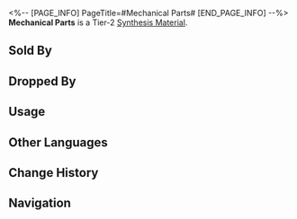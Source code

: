 <%-- [PAGE_INFO]
PageTitle=#Mechanical Parts#
[END_PAGE_INFO] --%>
{{Item Infobox
|id          = 181001
|image       = Item Mechanical Parts.png{{subst:void|<!--$UPLOAD:<<SpriteOutput/ItemFigures/181001.png>-<Item Mechanical Parts.png>-<Item Icons>>-->}}
|type        = Synthesis Material
|invCategory = Other Materials
|rarity      = 2
|effect      = 
|description = Tier 2 Synthesis Material
|source1     = [[Robot Settlement: Automatons or other enemies]]
|source2     = [[Found in destructible objects in the Herta Space Station]]
|source3     = [[Administrative District Shop]]
|source4     = [[Calyx (Golden)]]
}}
{{Description|Essential components of all machines with strange shapes and specific functions.<br />Without them, nothing can be made.<br /><br />''"With the same parts, Screwllum can make entire planets and create cyborgs. But you can only make me a watch that runs seven seconds late every day."''<br />''"Seven seconds is good enough! Just a hair later than the clocks they use in observatories."''}}
'''Mechanical Parts''' is a Tier-2 [[Synthesis Material]].

==Sold By==
{{Shop Availability}}

==Dropped By==
{{Dropped By}}

==Usage==
{{Craft Usage}}

==Other Languages==
{{Other Languages
|en   = Mechanical Parts
|zhs  = 零件
|zht  = 零件
|ja   = パーツ
|ko   = 부속품
|es   = Componente
|fr   = Pièces mécaniques
|ru   = Механические детали
|th   = Mechanical Part
|vi   = Linh Kiện
|de   = Mechanische Teile
|id   = Mechanical Part
|pt   = Peças Mecânicas
}}

==Change History==
{{Change History|1.0}}

==Navigation==
{{Synthesis Material Navbox}}